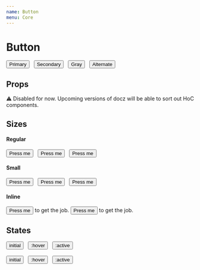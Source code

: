 ```yaml
---
name: Button
menu: Core
---
```



# Button

<div>
  <Button>Primary</Button>
  &nbsp;
  <Button variant='secondary'>Secondary</Button>
  &nbsp;
  <Button variant='gray'>Gray</Button>
  &nbsp;
  <Button variant='alternate'>Alternate</Button>
</div>


## Props

⚠️ Disabled for now. Upcoming versions of docz will be able to sort out HoC components.

<PropsTable of={Button} />

## Sizes

#### Regular

<div>
  <Button>Press me</Button>
  &nbsp;
  <Button variant='secondary'>Press me</Button>
  &nbsp;
  <Button variant='alternate'>Press me</Button>
</div>

#### Small

<div>
  <Button size='small'>Press me</Button>
  &nbsp;
  <Button size='small' variant='secondary'>Press me</Button>
  &nbsp;
  <Button size='small' variant='alternate'>Press me</Button>
</div>

#### Inline

<div key='inline' style={{
  fontSize: '12px'
}}>
  <Button size='inline'>Press me</Button> to get the job.
  <Button size='inline' variant='secondary'>Press me</Button> to get the job.
</div>


## States

<div>
  <Button>initial</Button>
  &nbsp;
  <Button className='_forceHover'>:hover</Button>
  &nbsp;
  <Button className='_forceActive'>:active</Button>
</div>
<br />
<div>
  <Button variant='secondary'>initial</Button>
  &nbsp;
  <Button variant='secondary' className='_forceHover'>:hover</Button>
  &nbsp;
  <Button variant='secondary' className='_forceActive'>:active</Button>
</div>

